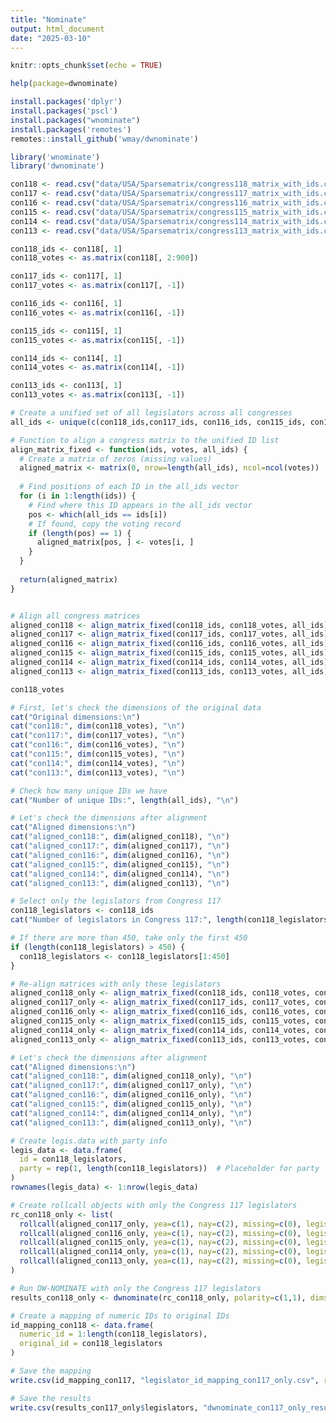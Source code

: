 ```yaml
---
title: "Nominate"
output: html_document
date: "2025-03-10"
---
```


```r
knitr::opts_chunk$set(echo = TRUE)
```
```r
help(package=dwnominate)
```
```r
install.packages('dplyr')
install.packages('pscl')
install.packages("wnominate")
install.packages('remotes')
remotes::install_github('wmay/dwnominate')
```




```r

library('wnominate')
library('dwnominate')
```


```r
con118 <- read.csv("data/USA/Sparsematrix/congress118_matrix_with_ids.csv", header=FALSE)
con117 <- read.csv("data/USA/Sparsematrix/congress117_matrix_with_ids.csv", header=FALSE)
con116 <- read.csv("data/USA/Sparsematrix/congress116_matrix_with_ids.csv", header=FALSE)
con115 <- read.csv("data/USA/Sparsematrix/congress115_matrix_with_ids.csv", header=FALSE)
con114 <- read.csv("data/USA/Sparsematrix/congress114_matrix_with_ids.csv", header=FALSE)
con113 <- read.csv("data/USA/Sparsematrix/congress113_matrix_with_ids.csv", header=FALSE)
```



```r


con118_ids <- con118[, 1]
con118_votes <- as.matrix(con118[, 2:900])

con117_ids <- con117[, 1]
con117_votes <- as.matrix(con117[, -1])

con116_ids <- con116[, 1]
con116_votes <- as.matrix(con116[, -1])

con115_ids <- con115[, 1]
con115_votes <- as.matrix(con115[, -1])

con114_ids <- con114[, 1]
con114_votes <- as.matrix(con114[, -1])

con113_ids <- con113[, 1]
con113_votes <- as.matrix(con113[, -1])

# Create a unified set of all legislators across all congresses
all_ids <- unique(c(con118_ids,con117_ids, con116_ids, con115_ids, con114_ids, con113_ids))

# Function to align a congress matrix to the unified ID list
align_matrix_fixed <- function(ids, votes, all_ids) {
  # Create a matrix of zeros (missing values)
  aligned_matrix <- matrix(0, nrow=length(all_ids), ncol=ncol(votes))
  
  # Find positions of each ID in the all_ids vector
  for (i in 1:length(ids)) {
    # Find where this ID appears in the all_ids vector
    pos <- which(all_ids == ids[i])
    # If found, copy the voting record
    if (length(pos) == 1) {
      aligned_matrix[pos, ] <- votes[i, ]
    }
  }
  
  return(aligned_matrix)
}


# Align all congress matrices
aligned_con118 <- align_matrix_fixed(con118_ids, con118_votes, all_ids)
aligned_con117 <- align_matrix_fixed(con117_ids, con117_votes, all_ids)
aligned_con116 <- align_matrix_fixed(con116_ids, con116_votes, all_ids)
aligned_con115 <- align_matrix_fixed(con115_ids, con115_votes, all_ids)
aligned_con114 <- align_matrix_fixed(con114_ids, con114_votes, all_ids)
aligned_con113 <- align_matrix_fixed(con113_ids, con113_votes, all_ids)
```
```r
con118_votes
```




```r
# First, let's check the dimensions of the original data
cat("Original dimensions:\n")
cat("con118:", dim(con118_votes), "\n")
cat("con117:", dim(con117_votes), "\n")
cat("con116:", dim(con116_votes), "\n")
cat("con115:", dim(con115_votes), "\n")
cat("con114:", dim(con114_votes), "\n")
cat("con113:", dim(con113_votes), "\n")

# Check how many unique IDs we have
cat("Number of unique IDs:", length(all_ids), "\n")

# Let's check the dimensions after alignment
cat("Aligned dimensions:\n")
cat("aligned_con118:", dim(aligned_con118), "\n")
cat("aligned_con117:", dim(aligned_con117), "\n")
cat("aligned_con116:", dim(aligned_con116), "\n")
cat("aligned_con115:", dim(aligned_con115), "\n")
cat("aligned_con114:", dim(aligned_con114), "\n")
cat("aligned_con113:", dim(aligned_con113), "\n")
```









```r
# Select only the legislators from Congress 117
con118_legislators <- con118_ids
cat("Number of legislators in Congress 117:", length(con118_legislators), "\n")

# If there are more than 450, take only the first 450
if (length(con118_legislators) > 450) {
  con118_legislators <- con118_legislators[1:450]
}

# Re-align matrices with only these legislators
aligned_con118_only <- align_matrix_fixed(con118_ids, con118_votes, con118_legislators)
aligned_con117_only <- align_matrix_fixed(con117_ids, con117_votes, con118_legislators)
aligned_con116_only <- align_matrix_fixed(con116_ids, con116_votes, con118_legislators)
aligned_con115_only <- align_matrix_fixed(con115_ids, con115_votes, con118_legislators)
aligned_con114_only <- align_matrix_fixed(con114_ids, con114_votes, con118_legislators)
aligned_con113_only <- align_matrix_fixed(con113_ids, con113_votes, con118_legislators)
```
```r
# Let's check the dimensions after alignment
cat("Aligned dimensions:\n")
cat("aligned_con118:", dim(aligned_con118_only), "\n")
cat("aligned_con117:", dim(aligned_con117_only), "\n")
cat("aligned_con116:", dim(aligned_con116_only), "\n")
cat("aligned_con115:", dim(aligned_con115_only), "\n")
cat("aligned_con114:", dim(aligned_con114_only), "\n")
cat("aligned_con113:", dim(aligned_con113_only), "\n")

```


```r
# Create legis.data with party info
legis_data <- data.frame(
  id = con118_legislators,
  party = rep(1, length(con118_legislators))  # Placeholder for party
)
rownames(legis_data) <- 1:nrow(legis_data)

# Create rollcall objects with only the Congress 117 legislators
rc_con118_only <- list(
  rollcall(aligned_con117_only, yea=c(1), nay=c(2), missing=c(0), legis.data=legis_data, desc="Congress 117"),
  rollcall(aligned_con116_only, yea=c(1), nay=c(2), missing=c(0), legis.data=legis_data, desc="Congress 116"),
  rollcall(aligned_con115_only, yea=c(1), nay=c(2), missing=c(0), legis.data=legis_data, desc="Congress 115"),
  rollcall(aligned_con114_only, yea=c(1), nay=c(2), missing=c(0), legis.data=legis_data, desc="Congress 114"),
  rollcall(aligned_con113_only, yea=c(1), nay=c(2), missing=c(0), legis.data=legis_data, desc="Congress 113")
)

# Run DW-NOMINATE with only the Congress 117 legislators
results_con118_only <- dwnominate(rc_con118_only, polarity=c(1,1), dims=2)

# Create a mapping of numeric IDs to original IDs
id_mapping_con118 <- data.frame(
  numeric_id = 1:length(con118_legislators),
  original_id = con118_legislators
)
```


```r
# Save the mapping
write.csv(id_mapping_con117, "legislator_id_mapping_con117_only.csv", row.names = FALSE)

# Save the results
write.csv(results_con117_only$legislators, "dwnominate_con117_only_results.csv", row.names = FALSE)
```

